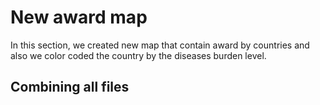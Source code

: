 # New award map
In this section, we created new map that contain award by countries and also we color coded the country by the diseases burden level. 

## Combining all files

